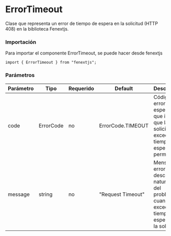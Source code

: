 # ErrorTimeout

Clase que representa un error de tiempo de espera en la solicitud (HTTP 408) en la biblioteca Fenextjs.

### Importación

Para importar el componente ErrorTimeout, se puede hacer desde fenextjs

```tsx copy
import { ErrorTimeout } from "fenextjs";
```

### Parámetros

| Parámetro | Tipo | Requerido | Default | Descripcion |
| --------- | ---- | --------- | ------- | ----------- |
| code | ErrorCode | no | ErrorCode.TIMEOUT | Código de error específico que indica que la solicitud ha excedido el tiempo de espera permitido. |
| message | string | no | "Request Timeout" | Mensaje de error que describe la naturaleza del problema cuando se excede el tiempo de espera para la solicitud. |
